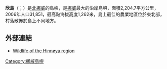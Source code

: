 {{Infobox islands
|name             = 欣島
|image name       = Norway - Hinnoya.PNG
|image caption    = 
| locator map      = 
|native name      = Hinnøya
|native name link = 挪威文
|location         = [[北挪威|北挪威]]
|coordinates      = {{coord|68|32|N|15|50|E|region:NO_type:isle|display=inline,title}}
|archipelago      = [[西奧倫群島|西奧倫群島]]
|total islands    = 
|major islands    = 
|area          =  2,204.7平方公里
|highest mount    = 
|elevation m      = 
|country          = {{NOR}}
|country admin divisions title     = 
|country admin divisions           = 
|country largest city              = 
|country largest city population   = 
|country 1                         =
|country 1 admin divisions title   =
|country 1 admin divisions         =
|country 1 largest city            =
|country 1 largest city population = 
|country 2                         =
|country 2 admin divisions title   =
|country 2 admin divisions         =
|country 2 largest city            =
|country 2 largest city population = 
|population       =32,688
|population as of =2017年
|density km2      =
|ethnic groups    = [[挪威人|挪威人]]
}}

'''欣島'''（{{Lang-no|Hinnøy}}；{{lang-se|Iinnasuolu}}）是[[北挪威|北挪威]]的島嶼，是[[挪威|挪威]]最大的沿岸島嶼，面積2,204.7平方公里，2006年人口31,851，最高點海拔高度1,262米，島上最佳的農業地區位於東北部，村落散佈於島上不同地方。

==外部連結==
* [https://web.archive.org/web/20070222165037/http://www.norce.org/partners/trondarnes_distriktsm._-_nor/wildlife/ Wildlife of the Hinnøya region]

{{Norway-stub}}

[[Category:挪威島嶼|Category:挪威島嶼]]